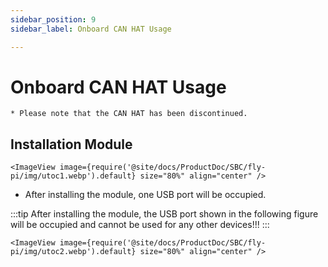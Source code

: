 ```yaml
---
sidebar_position: 9
sidebar_label: Onboard CAN HAT Usage

---
```




# Onboard CAN HAT Usage

    * Please note that the CAN HAT has been discontinued.

## Installation Module

    <ImageView image={require('@site/docs/ProductDoc/SBC/fly-pi/img/utoc1.webp').default} size="80%" align="center" />

* After installing the module, one USB port will be occupied.

:::tip
After installing the module, the USB port shown in the following figure will be occupied and cannot be used for any other devices!!!
:::

    <ImageView image={require('@site/docs/ProductDoc/SBC/fly-pi/img/utoc2.webp').default} size="80%" align="center" />